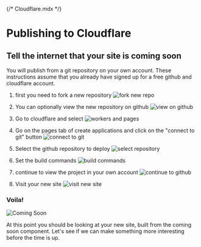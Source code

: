 {/* Cloudflare.mdx */}


<Meta title="components/1.3 Cloudflare" />

# Publishing to Cloudflare

## Tell the internet that your site is coming soon

You will publish from a git repository on your own account. These instructions assume that you already have signed up for a free github and cloudflare account.

1. first you need to fork a new repository
![fork new repo](storyImages/fork.PNG )

2. You can optionally view the new repository on github
![view on github](public/storyImages/viewOnGithub.PNG)

3. Go to cloudflare and select
![workers and pages](storyImages/workersAndPages.PNG)

4. Go on the pages tab of create applications and click on the "connect to git" button
![connect to git](storyImages/createApplication.PNG)

5. Select the github repository to deploy
![select repository](storyImages/deploy.PNG)

6. Set the build commands
![build commands](storyImages/saveAndDeploy.PNG)

7. continue to view the project in your own account
![continue to github](storyImages/continue.PNG)

8. Visit your new site
![visit new site](storyImages/visit.PNG)

### Voila!

![Coming Soon](storyImages/pages.dev.PNG)

At this point you should be looking at your new site, built from the coming soon component. Let's see if we can make something more interesting before the time is up.